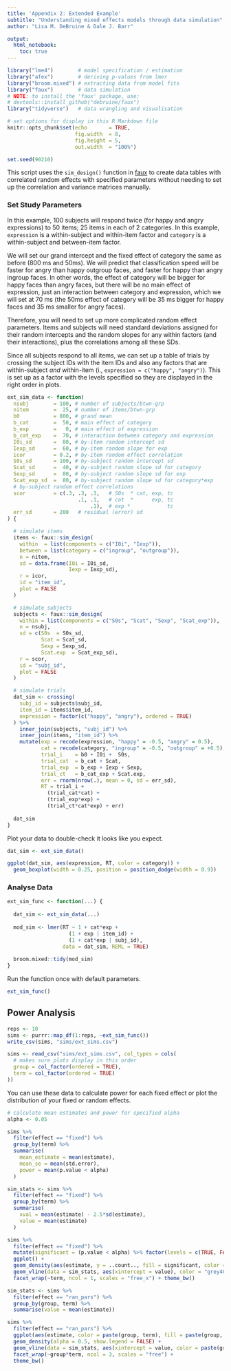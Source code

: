 ```yaml
---
title: 'Appendix 2: Extended Example'
subtitle: "Understanding mixed effects models through data simulation"
author: "Lisa M. DeBruine & Dale J. Barr"

output: 
  html_notebook:
    toc: true
---
```


```r
library("lme4")        # model specification / estimation
library("afex")        # deriving p-values from lmer
library("broom.mixed") # extracting data from model fits 
library("faux")        # data simulation
# NOTE: to install the 'faux' package, use:
# devtools::install_github("debruine/faux")
library("tidyverse")   # data wrangling and visualisation

# set options for display in this R Markdown file
knitr::opts_chunk$set(echo       = TRUE,
                      fig.width  = 8,
                      fig.height = 5,
                      out.width  = "100%")

set.seed(90210)
```

This script uses the `sim_design()` function in [faux](https://debruine.github.io/faux/) to create data tables with correlated random effects with specified parameters without needing to set up the correlation and variance matrices manually.

### Set Study Parameters

In this example, 100 subjects will respond twice (for happy and angry expressions) to 50 items; 25 items in each of 2 categories. In this example, `expression` is a within-subject and within-item factor and `category` is a within-subject and between-item factor.

We will set our grand intercept and the fixed effect of category the same as before (800 ms and 50ms). We will predict that classification speed will be faster for angry than happy outgroup faces, and faster for happy than angry ingroup faces. In other words, the effect of category will be bigger for happy faces than angry faces, but there will be no main effect of expression, just an interaction between category and expression, which we will set at 70 ms (the 50ms effect of category will be 35 ms bigger for happy faces and 35 ms smaller for angry faces).

Therefore, you will need to set up more complicated random effect parameters. Items and subjects will need standard deviations assigned for their random intercepts and the random slopes for any within factors (and their interactions), plus the correlations among all these SDs.

Since all subjects respond to all items, we can set up a table of trials by crossing the subject IDs with the item IDs and also any factors that are within-subject *and* within-item (i., `expression = c("happy", "angry")`). This is set up as a factor with the levels specified so they are displayed in the right order in plots.

```r

ext_sim_data <- function(
  nsubj        = 100, # number of subjects/btwn-grp
  nitem        =  25, # number of items/btwn-grp
  b0           = 800, # grand mean
  b_cat        =  50, # main effect of category
  b_exp        =   0, # main effect of expression
  b_cat_exp    =  70, # interaction between category and expression
  I0i_sd       =  80, # by-item random intercept sd
  Iexp_sd      =  60, # by-item random slope for exp
  icor         = 0.2, # by-item random effect correlation
  S0s_sd       = 100, # by-subject random intercept sd
  Scat_sd      =  40, # by-subject random slope sd for category
  Sexp_sd      =  80, # by-subject random slope sd for exp
  Scat_exp_sd  =  80, # by-subject random slope sd for category*exp
  # by-subject random effect correlations
  scor         = c(.3, .3, .3,   # S0s  * cat, exp, tc
                       .1, .1,   # cat  *      exp, tc
                           .1),  # exp *            tc
  err_sd       = 200   # residual (error) sd
) {

  # simulate items
  items <- faux::sim_design(
    within  = list(components = c("I0i", "Iexp")),
    between = list(category = c("ingroup", "outgroup")),
    n = nitem,
    sd = data.frame(I0i = I0i_sd, 
                    Iexp = Iexp_sd),
    r = icor,
    id = "item_id",
    plot = FALSE
  )

  # simulate subjects
  subjects <- faux::sim_design(
    within = list(components = c("S0s", "Scat", "Sexp", "Scat_exp")), 
    n = nsubj,
    sd = c(S0s  = S0s_sd,
           Scat = Scat_sd, 
           Sexp = Sexp_sd, 
           Scat.exp  = Scat_exp_sd), 
    r = scor,
    id = "subj_id",
    plot = FALSE
  )

  # simulate trials
  dat_sim <- crossing(
    subj_id = subjects$subj_id,
    item_id = items$item_id,
    expression = factor(c("happy", "angry"), ordered = TRUE)
  ) %>%
    inner_join(subjects, "subj_id") %>%
    inner_join(items, "item_id") %>%
    mutate(exp = recode(expression, "happy" = -0.5, "angry" = 0.5),
           cat = recode(category, "ingroup" = -0.5, "outgroup" = +0.5),
           trial_i    = b0 + I0i +  S0s,
           trial_cat  = b_cat + Scat,
           trial_exp  = b_exp + Iexp + Sexp,
           trial_ct   = b_cat_exp + Scat.exp,
           err = rnorm(nrow(.), mean = 0, sd = err_sd),
           RT = trial_i + 
             (trial_cat*cat) + 
             (trial_exp*exp) + 
             (trial_ct*cat*exp) + err)
  
  dat_sim
}
```

Plot your data to double-check it looks like you expect.

```r
dat_sim <- ext_sim_data()

ggplot(dat_sim, aes(expression, RT, color = category)) +
  geom_boxplot(width = 0.25, position = position_dodge(width = 0.9))
```


### Analyse Data


```r
ext_sim_func <- function(...) {
  
  dat_sim <- ext_sim_data(...)
  
  mod_sim <- lmer(RT ~ 1 + cat*exp + 
                    (1 + exp | item_id) + 
                    (1 + cat*exp | subj_id),
                  data = dat_sim, REML = TRUE)
  
  broom.mixed::tidy(mod_sim)
}
```

Run the function once with default parameters. 

```r
ext_sim_func()
```

## Power Analysis

```r
reps <- 10
sims <- purrr::map_df(1:reps, ~ext_sim_func())
write_csv(sims, "sims/ext_sims.csv")
```

```r
sims <- read_csv("sims/ext_sims.csv", col_types = cols(
  # makes sure plots display in this order
  group = col_factor(ordered = TRUE),
  term = col_factor(ordered = TRUE)
))
```

You can use these data to calculate power for each fixed effect or plot the distribution of your fixed or random effects.

```r
# calculate mean estimates and power for specified alpha
alpha <- 0.05

sims %>% 
  filter(effect == "fixed") %>%
  group_by(term) %>%
  summarise(
    mean_estimate = mean(estimate),
    mean_se = mean(std.error),
    power = mean(p.value < alpha)
  )
```

```r
sim_stats <- sims %>% 
  filter(effect == "fixed") %>%
  group_by(term) %>%
  summarise(
    xval = mean(estimate) - 2.5*sd(estimate),
    value = mean(estimate)
  )

sims %>%
  filter(effect == "fixed") %>%
  mutate(significant = (p.value < alpha) %>% factor(levels = c(TRUE, FALSE))) %>%
  ggplot() +
  geom_density(aes(estimate, y = ..count.., fill = significant, color = significant), alpha = 0.5) +
  geom_vline(data = sim_stats, aes(xintercept = value), color = "grey40", show.legend = FALSE) +
  facet_wrap(~term, ncol = 1, scales = "free_x") + theme_bw()
```



```r

sim_stats <- sims %>%
  filter(effect == "ran_pars") %>%
  group_by(group, term) %>%
  summarise(value = mean(estimate))

sims %>%
  filter(effect == "ran_pars") %>%
  ggplot(aes(estimate, color = paste(group, term), fill = paste(group, term))) +
  geom_density(alpha = 0.5, show.legend = FALSE) +
  geom_vline(data = sim_stats, aes(xintercept = value, color = paste(group, term)), show.legend = FALSE) +
  facet_wrap(~group*term, ncol = 3, scales = "free") + 
  theme_bw()
```













